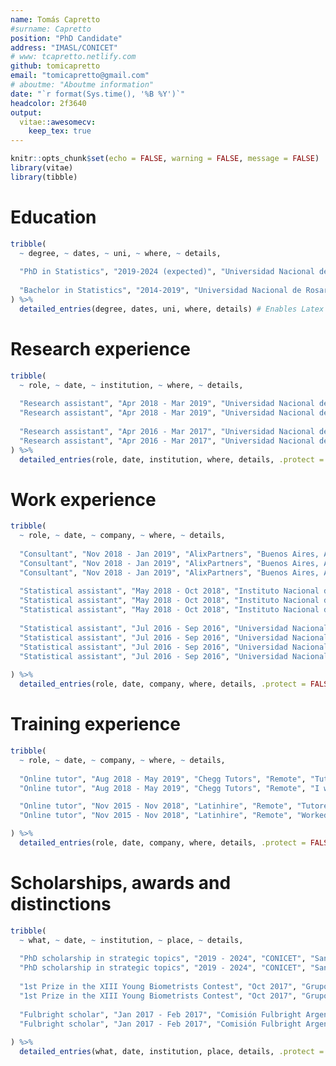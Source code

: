 ```yaml
---
name: Tomás Capretto
#surname: Capretto
position: "PhD Candidate"
address: "IMASL/CONICET"
# www: tcapretto.netlify.com
github: tomicapretto
email: "tomicapretto@gmail.com"
# aboutme: "Aboutme information"
date: "`r format(Sys.time(), '%B %Y')`"
headcolor: 2f3640
output: 
  vitae::awesomecv:
    keep_tex: true
---
```


```r
knitr::opts_chunk$set(echo = FALSE, warning = FALSE, message = FALSE)
library(vitae)
library(tibble)
```

# Education

```r
tribble(
  ~ degree, ~ dates, ~ uni, ~ where, ~ details,
  
  "PhD in Statistics", "2019-2024 (expected)", "Universidad Nacional de Rosario", "Rosario, Argentina", "I am working under the supervision of PhD. Osvaldo Martin on Bayesian statistics and exploratory data analysis. At the time, we are working on density estimators and its future implementation in the Python package Arviz.",
  
  "Bachelor in Statistics", "2014-2019", "Universidad Nacional de Rosario", "Rosario, Argentina", "The career gave me a solid background in foundations of statistics and as well as the interpretation of results in an analytical manner."
) %>% 
  detailed_entries(degree, dates, uni, where, details) # Enables Latex code.
```

# Research experience

```r

tribble(
  ~ role, ~ date, ~ institution, ~ where, ~ details,
  
  "Research assistant", "Apr 2018 - Mar 2019", "Universidad Nacional de Rosario", "Rosario, Argentina", "\\textbf{Project:} Statistical methods in official statistics.", 
  "Research assistant", "Apr 2018 - Mar 2019", "Universidad Nacional de Rosario", "Rosario, Argentina", "Developed my undergraduate thesis \\textit{Estimation in complex survey samples in presence of nonresponse}.",
  
  "Research assistant", "Apr 2016 - Mar 2017", "Universidad Nacional de Rosario", "Rosario, Argentina", "\\textbf{Project:} Sampling designs based on models for populations with spatial variability.", 
  "Research assistant", "Apr 2016 - Mar 2017", "Universidad Nacional de Rosario", "Rosario, Argentina", "As a complement of a course in sampling techniques, I dedicated most of the time to the study of new sampling methods that incorporate spatial variability." 
) %>%
  detailed_entries(role, date, institution, where, details, .protect = FALSE) # Enables Latex code.
```


# Work experience

```r

tribble(
  ~ role, ~ date, ~ company, ~ where, ~ details,
  
  "Consultant", "Nov 2018 - Jan 2019", "AlixPartners", "Buenos Aires, Argentina", "Data manipulation and analysis using R, Python, SQL and Tableau.", 
  "Consultant", "Nov 2018 - Jan 2019", "AlixPartners", "Buenos Aires, Argentina", "Time series forecasting.",
  "Consultant", "Nov 2018 - Jan 2019", "AlixPartners", "Buenos Aires, Argentina", "Task automation.", 
  
  "Statistical assistant", "May 2018 - Oct 2018", "Instituto Nacional de Estadística y Censos", "Buenos Aires, Argentina", "I worked on the study of non-response, its classification and treatment.", 
  "Statistical assistant", "May 2018 - Oct 2018", "Instituto Nacional de Estadística y Censos", "Buenos Aires, Argentina", "Contributed to methodological manuals and internal reports.", 
  "Statistical assistant", "May 2018 - Oct 2018", "Instituto Nacional de Estadística y Censos", "Buenos Aires, Argentina", "Evaluation of methods to impute missing data.", 
  
  "Statistical assistant", "Jul 2016 - Sep 2016", "Universidad Nacional de Rosario", "Rosario, Argentina", "Survey sampling study to study characteristics of members from a professional college in Santa Fe province.",
  "Statistical assistant", "Jul 2016 - Sep 2016", "Universidad Nacional de Rosario", "Rosario, Argentina", "Participated in the strategy to collect the data.",
  "Statistical assistant", "Jul 2016 - Sep 2016", "Universidad Nacional de Rosario", "Rosario, Argentina", "Worked on the consistency of the data bases and the generation of internal reports.",
  "Statistical assistant", "Jul 2016 - Sep 2016", "Universidad Nacional de Rosario", "Rosario, Argentina", "Worked on telephone surveys and cases follow-up.",
  
) %>%
  detailed_entries(role, date, company, where, details, .protect = FALSE) # Enables Latex code.
```


\pagebreak

# Training experience

```r

tribble(
  ~ role, ~ date, ~ company, ~ where, ~ details,
  
  "Online tutor", "Aug 2018 - May 2019", "Chegg Tutors", "Remote", "Tutored Statistics, R and SAS Programming, and related topics in English.",
  "Online tutor", "Aug 2018 - May 2019", "Chegg Tutors", "Remote", "I worekd with both undergraduate and graduate students from a very wide range of disciplines.",

  "Online tutor", "Nov 2015 - Nov 2018", "Latinhire", "Remote", "Tutored Statistics both in English and Spanish.",
  "Online tutor", "Nov 2015 - Nov 2018", "Latinhire", "Remote", "Worked with both high-school and undergraduate students.",

) %>%
  detailed_entries(role, date, company, where, details, .protect = FALSE) # Enables Latex code.

```

# Scholarships, awards and distinctions

```r

tribble(
  ~ what, ~ date, ~ institution, ~ place, ~ details,
  
  "PhD scholarship in strategic topics", "2019 - 2024", "CONICET", "San Luis, Argentina", "\\textbf{Topic:} Exploratory analysis of Bayesian methods.",
  "PhD scholarship in strategic topics", "2019 - 2024", "CONICET", "San Luis, Argentina", "Full-time position dedicated to study and research.",
  
  "1st Prize in the XIII Young Biometrists Contest", "Oct 2017", "Grupo Argentino de Biometría", "Rosario, Argentina", "I worked with David Presutti, Agronomic Engineering student.", 
  "1st Prize in the XIII Young Biometrists Contest", "Oct 2017", "Grupo Argentino de Biometría", "Rosario, Argentina", "We used generalized mixed linear models to solve the proposed problem.", 
  
  "Fulbright scholar", "Jan 2017 - Feb 2017", "Comisión Fulbright Argentina", "Austin, United States", "I made a stay in the  University of Texas at Austin thanks to the scholarship Friends of Fulbright 2017.", 
  "Fulbright scholar", "Jan 2017 - Feb 2017", "Comisión Fulbright Argentina", "Austin, United States", "The activities involved english training, cultural exchange, volunteering and I also attended classes in Statistics.", 
  
) %>% 
  detailed_entries(what, date, institution, place, details, .protect = FALSE)
```